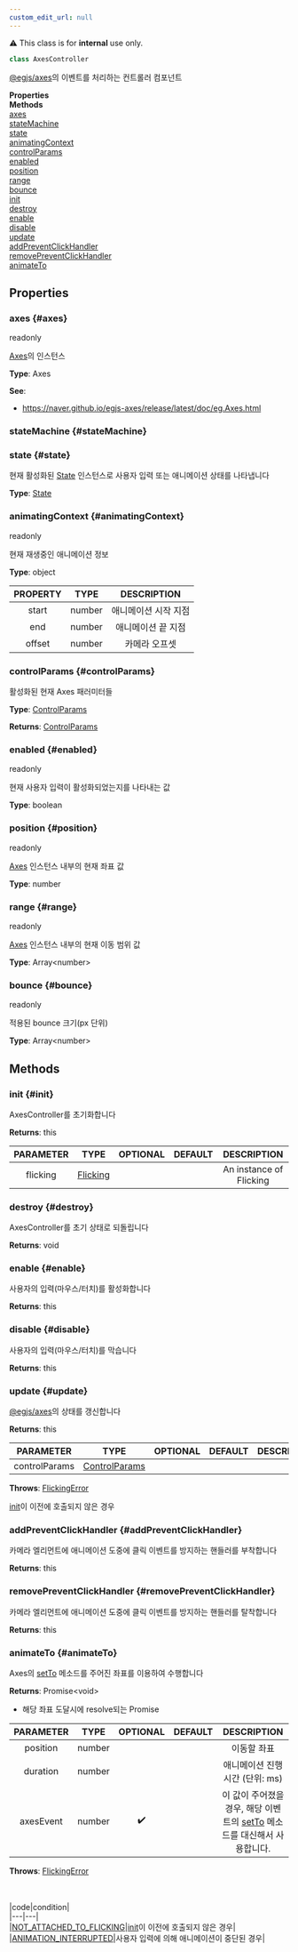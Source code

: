 ```yaml
---
custom_edit_url: null
---
```


<div className="notification is-warning my-2">⚠️ This class is for <strong>internal</strong> use only.</div>

```ts
class AxesController
```

<div>

</div>

[@egjs/axes](https://naver.github.io/egjs-axes/)의 이벤트를 처리하는 컨트롤러 컴포넌트

<div className="container">
  <div className="row mb-2"><div className="col col--6"><strong>Properties</strong></div><div className="col col--6"><strong>Methods</strong></div></div>
  <div className="row"><div className="col col--6"><a href="#axes">axes</a><br/><a href="#stateMachine">stateMachine</a><br/><a href="#state">state</a><br/><a href="#animatingContext">animatingContext</a><br/><a href="#controlParams">controlParams</a><br/><a href="#enabled">enabled</a><br/><a href="#position">position</a><br/><a href="#range">range</a><br/><a href="#bounce">bounce</a></div><div className="col col--6"><a href="#init">init</a><br/><a href="#destroy">destroy</a><br/><a href="#enable">enable</a><br/><a href="#disable">disable</a><br/><a href="#update">update</a><br/><a href="#addPreventClickHandler">addPreventClickHandler</a><br/><a href="#removePreventClickHandler">removePreventClickHandler</a><br/><a href="#animateTo">animateTo</a></div></div>
</div>

## Properties

### axes {#axes}

<div>
  <span className="badge badge--warning">readonly</span>
</div>

[Axes](https://naver.github.io/egjs-axes/release/latest/doc/eg.Axes.html)의 인스턴스

**Type**: Axes

**See**:
- https://naver.github.io/egjs-axes/release/latest/doc/eg.Axes.html

### stateMachine {#stateMachine}

<div>

</div>

### state {#state}

<div>

</div>

현재 활성화된 [State](State) 인스턴스로 사용자 입력 또는 애니메이션 상태를 나타냅니다

**Type**: [State](State)

### animatingContext {#animatingContext}

<div>
  <span className="badge badge--warning">readonly</span>
</div>

현재 재생중인 애니메이션 정보

**Type**: object

|PROPERTY|TYPE|DESCRIPTION|
|:---:|:---:|:---:|
|start|number|애니메이션 시작 지점|
|end|number|애니메이션 끝 지점|
|offset|number|카메라 오프셋|

### controlParams {#controlParams}

<div>

</div>

활성화된 현재 Axes 패러미터들

**Type**: [ControlParams](ControlParams)

**Returns**: [ControlParams](ControlParams)

### enabled {#enabled}

<div>
  <span className="badge badge--warning">readonly</span>
</div>

현재 사용자 입력이 활성화되었는지를 나타내는 값

**Type**: boolean

### position {#position}

<div>
  <span className="badge badge--warning">readonly</span>
</div>

[Axes](https://naver.github.io/egjs-axes/release/latest/doc/eg.Axes.html) 인스턴스 내부의 현재 좌표 값

**Type**: number

### range {#range}

<div>
  <span className="badge badge--warning">readonly</span>
</div>

[Axes](https://naver.github.io/egjs-axes/release/latest/doc/eg.Axes.html) 인스턴스 내부의 현재 이동 범위 값

**Type**: Array&lt;number&gt;

### bounce {#bounce}

<div>
  <span className="badge badge--warning">readonly</span>
</div>

적용된 bounce 크기(px 단위)

**Type**: Array&lt;number&gt;

## Methods

### init {#init}

<div>

</div>

AxesController를 초기화합니다

**Returns**: this

|PARAMETER|TYPE|OPTIONAL|DEFAULT|DESCRIPTION|
|:---:|:---:|:---:|:---:|:---:|
|flicking|[Flicking](Flicking)|||An instance of Flicking|

### destroy {#destroy}

<div>

</div>

AxesController를 초기 상태로 되돌립니다

**Returns**: void

### enable {#enable}

<div>

</div>

사용자의 입력(마우스/터치)를 활성화합니다

**Returns**: this

### disable {#disable}

<div>

</div>

사용자의 입력(마우스/터치)를 막습니다

**Returns**: this

### update {#update}

<div>

</div>

[@egjs/axes](https://naver.github.io/egjs-axes/)의 상태를 갱신합니다

**Returns**: this

|PARAMETER|TYPE|OPTIONAL|DEFAULT|DESCRIPTION|
|:---:|:---:|:---:|:---:|:---:|
|controlParams|[ControlParams](ControlParams)||||

**Throws**: [FlickingError](FlickingError)

[init](AxesController#init)이 이전에 호출되지 않은 경우

### addPreventClickHandler {#addPreventClickHandler}

<div>

</div>

카메라 엘리먼트에 애니메이션 도중에 클릭 이벤트를 방지하는 핸들러를 부착합니다

**Returns**: this

### removePreventClickHandler {#removePreventClickHandler}

<div>

</div>

카메라 엘리먼트에 애니메이션 도중에 클릭 이벤트를 방지하는 핸들러를 탈착합니다

**Returns**: this

### animateTo {#animateTo}

<div>

</div>

Axes의 [setTo](https://naver.github.io/egjs-axes/release/latest/doc/eg.Axes.html#setTo) 메소드를 주어진 좌표를 이용하여 수행합니다

**Returns**: Promise&lt;void&gt;
- 해당 좌표 도달시에 resolve되는 Promise

|PARAMETER|TYPE|OPTIONAL|DEFAULT|DESCRIPTION|
|:---:|:---:|:---:|:---:|:---:|
|position|number|||이동할 좌표|
|duration|number|||애니메이션 진행 시간 (단위: ms)|
|axesEvent|number|✔️||이 값이 주어졌을 경우, 해당 이벤트의 [setTo](https://naver#github#io/egjs-axes/release/latest/doc/eg#Axes#html#setTo) 메소드를 대신해서 사용합니다.|

**Throws**: [FlickingError](FlickingError)

<br /><br />|code|condition|<br />|---|---|<br />|[NOT_ATTACHED_TO_FLICKING](ERROR_CODE)|[init](Control#init)이 이전에 호출되지 않은 경우|<br />|[ANIMATION_INTERRUPTED](ERROR_CODE)|사용자 입력에 의해 애니메이션이 중단된 경우|<br /><br />

